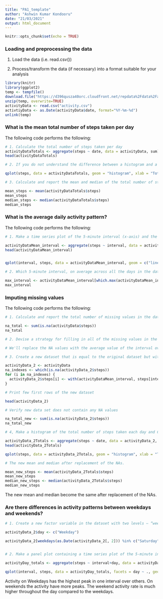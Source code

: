 ```yaml
---
title: "PA1_template"
author: "Ashwin Kumar Kondooru"
date: "21/03/2021"
output: html_document
---
```


```r
knitr::opts_chunk$set(echo = TRUE)
```

### Loading and preprocessing the data

1. Load the data (i.e. \color{red}{\verb|read.csv()|}read.csv())

2. Process/transform the data (if necessary) into a format suitable for your analysis

```r
library(knitr)
library(ggplot2)
temp <- tempfile()
download.file("https://d396qusza40orc.cloudfront.net/repdata%2Fdata%2Factivity.zip",temp)
unzip(temp, overwrite=TRUE)
activityData <- read.csv("activity.csv")
activtiyData <- as.Date(activityData$date, format="%Y-%m-%d")
unlink(temp)
```

### What is the mean total number of steps taken per day

The following code performs the following:


```r

# 1. Calculate the total number of steps taken per day
activityDataTotals <- aggregate(steps ~ date, data = activityData, sum)
head(activityDataTotals)

# 2. If you do not understand the difference between a histogram and a barplot, research the difference between them. Make a histogram of the total number of steps taken each day

qplot(steps, data = activityDataTotals, geom = "histogram", xlab = "Total Steps Per Day", ylab="Frequency", main="Total Steps Per Day", binwidth=1000)

# 3. Calculate and report the mean and median of the total number of steps taken per day

mean_steps <- mean(activityDataTotals$steps)
mean_steps
median_steps <- median(activityDataTotals$steps)
median_steps
```


### What is the average daily activity pattern?

The following code performs the following:

```r

# 1. Make a time series plot of the 5-minute interval (x-axis) and the average number of steps taken, averaged across all days (y-axis)

activityDataMean_interval <- aggregate(steps ~ interval, data = activityData, mean, na.rm=TRUE)
head(activityDataMean_interval)


qplot(interval, steps, data = activityDataMean_interval, geom = c("line"), xlab = "Interval", ylab="Steps", main="Average Daily Activity Pattern")

# 2. Which 5-minute interval, on average across all the days in the dataset, contains the maximum number of steps?

max_interval <- activityDataMean_interval[which.max(activityDataMean_interval$steps),]
max_interval

```


### Imputing missing values


The following code performs the following:


```r

# 1. Calculate and report the total number of missing values in the dataset (i.e. the total number of rows)

na_total <- sum(is.na(activityData$steps))
na_total

# 2. Devise a strategy for filling in all of the missing values in the dataset. The strategy does not need to be sophisticated. For example, you could use the mean/median for that day, or the mean for that 5-minute interval, etc.

# We'll replace the NA values with the average value of the interval over a period of time

# 3. Create a new dataset that is equal to the original dataset but with the missing data filled in.

activityData_2 <- activityData  
na_indexes <- which(is.na(activityData_2$steps))
for (i in na_indexes) {
  activityData_2$steps[i] <- with(activityDataMean_interval, steps[interval == activityData_2$interval[i]])
}

# Print few first rows of the new dataset

head(activityData_2)

# Verify new data set does not contain any NA values

na_total_new <- sum(is.na(activityData_2$steps))
na_total_new

# 4, Make a histogram of the total number of steps taken each day and Calculate and report the mean and median total number of steps taken per day. Do these values differ from the estimates from the first part of the assignment? What is the impact of imputing missing data on the estimates of the total daily number of steps?

activityData_2Totals <- aggregate(steps ~ date, data = activityData_2, sum)
head(activityData_2Totals)

qplot(steps, data = activityData_2Totals, geom = "histogram", xlab = "Total Steps Per Day", ylab="Frequency", main="Total Steps Per Day", binwidth=1000)

# The new mean and median after replacement of the NAs.

mean_new_steps <- mean(activityData_2Totals$steps)
mean_new_steps
median_new_steps <- median(activityData_2Totals$steps)
median_new_steps

```

The new mean and median become the same after replacement of the NAs.

### Are there differences in activity patterns between weekdays and weekends?

```r

# 1. Create a new factor variable in the dataset with two levels – “weekday” and “weekend” indicating whether a given date is a weekday or weekend day.

activityData_2$day <- c("Weekday")

activityData_2[weekdays(as.Date(activityData_2[, 2])) %in% c("Saturday", "Sunday","saturday", "sunday"), ][4] <- c("Weekend")


# 2. Make a panel plot containing a time series plot of the 5-minute interval (x-axis) and the average number of steps taken, averaged across all weekday days or weekend days (y-axis). See the README file in the GitHub repository to see an example of what this plot should look like using simulated data.

activityDay_totals <- aggregate(steps ~ interval+day, data = activityData_2, mean)

qplot(interval, steps, data = activityDay_totals, facets = day ~ ., geom = c("line"), xlab = "Interval", ylab="Steps")

```

Activity on Weekdays has the highest peak in one interval over others. On weekends the activity have more peaks. The weekend activity rate is much higher throughout the day compared to the weekdays.

